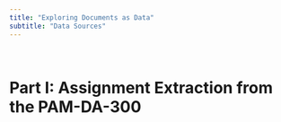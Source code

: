 ```yaml
---
title: "Exploring Documents as Data"
subtitle: "Data Sources"
---
```

<br>

<div align="center">
<p>  
<h1> Part I: Assignment Extraction from the PAM-DA-300 </h1>
</p>
</div>

